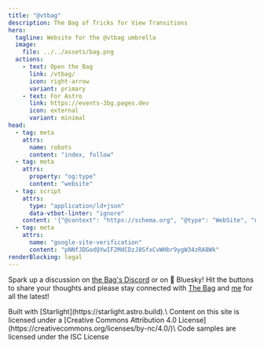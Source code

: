 ```yaml
---
title: "@vtbag"
description: The Bag of Tricks for View Transitions
hero:
  tagline: Website for the @vtbag umbrella
  image:
    file: ../../assets/bag.png
  actions:
    - text: Open the Bag
      link: /vtbag/
      icon: right-arrow
      variant: primary
    - text: For Astro
      link: https://events-3bg.pages.dev
      icon: external
      variant: minimal
head:
  - tag: meta
    attrs:
      name: robots
      content: "index, follow"
  - tag: meta
    attrs:
      property: "og:type"
      content: "website"
  - tag: script
    attrs:
      type: "application/ld+json"
      data-vtbot-linter: "ignore"
    content: '{"@context": "https://schema.org", "@type": "WebSite", "name": "@vtbag", "url": "https://vtbag.dev/"}'
  - tag: meta
    attrs:
      name: "google-site-verification"
      content: "pNNfJDGodQYwIF2MdCDzJ8SfxCvWHbr9ygW34zRA8Wk"
renderBlocking: legal
---
```



<NoViewTransitions/>
<ReducedMotion/>

<script>{`document.querySelector(".tagline").innerHTML = "Website for the @vtbag <s>umbrella</s> bag,<br/>the Bag of Tricks for View Transitions"`}</script>

<style>{`
  :root {
    --sl-content-width: 80%;
  }
  main .hero img {
    view-transition-name: logo;
  }
  aside.right-sidebar-container {
    display: none;
  }
  .hero h1 {
    text-align: left;
    font-size: var(--sl-text-h1);
    width: 8.25em;
  }
 .hero .actions .primary {
  border: none;
  background-color: var(--sl-color-accent-low, rgb(85, 45, 25));
  color: var(--sl-color-accent);
  }

  .right-sidebar-panel {
    display: none;
  }
  .smallCTA {
    font-size: 1.2rem;
  }
`}</style>

<p class="smallCTA">Spark up a discussion on <a href="https://discord.gg/jUqfqJT5">the Bag's Discord</a> or on <span><b>🦋</b></span> Bluesky! Hit the <Bsky /> buttons to share your thoughts and please stay connected with <a target="_blank" href="https://bsky.app/profile/vtbag.dev">The Bag</a> and <a target="_blank" href="https://bsky.app/profile/martr.app">me</a> for all the latest!</p>


<div id="legal">
Built with <Icon name="starlight" color="darkgoldenrod" label="The Starlight logo" /> [Starlight](https://starlight.astro.build).\
Content on this site is licensed under a [Creative Commons Attribution 4.0 License](https://creativecommons.org/licenses/by-nc/4.0/)\
Code samples are licensed under the ISC License
</div>

<style>{`

  p {
    max-width: 70%;
    margin-inline: auto;
  }
  p span b {
    view-transition-name: butterfly1;
  }
  p a span b {
    view-transition-name: butterfly2;
  }
  #legal {
    border: 1px #888 dotted;
    border-radius: 8px;
    margin-block-start: 5rem;
    padding: 0.5rem 1rem;
    width: fit-content;
    p {
      max-width: 100%;
      width: fit-content;
      font-size: 0.8rem;
    }
    svg {
      display: inline;
      transform: translateY(2px)
    }
  }

  ::view-transition-new(butterfly1) {
    animation: 1s both ease-out butterfly1;
  }
  ::view-transition-new(butterfly2) {
    animation: 1s both ease-in butterfly2;
  }
  @keyframes butterfly1 {
    from {
      transform: translateX(100vw)
    }
  }
  @keyframes butterfly2 {
    from {
      transform: translateX(-100vw)
    }
  }


`}</style>
